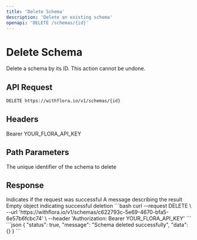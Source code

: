 ```yaml
---
title: 'Delete Schema'
description: 'Delete an existing schema'
openapi: 'DELETE /schemas/{id}'
---
```


# Delete Schema

Delete a schema by its ID. This action cannot be undone.

## API Request

```bash
DELETE https://withflora.io/v1/schemas/{id}
```

## Headers

<ParamField header="Authorization" required>
  Bearer YOUR_FLORA_API_KEY
</ParamField>

## Path Parameters

<ParamField path="id" type="string" required>
  The unique identifier of the schema to delete
</ParamField>

## Response

<ResponseField name="status" type="boolean">
  Indicates if the request was successful
</ResponseField>

<ResponseField name="message" type="string">
  A message describing the result
</ResponseField>

<ResponseField name="data" type="object">
  Empty object indicating successful deletion
</ResponseField>

<RequestExample>
```bash
curl --request DELETE \
  --url 'https://withflora.io/v1/schemas/c622793c-5e69-4670-bfa5-6e57b6fcbc74' \
  --header 'Authorization: Bearer YOUR_FLORA_API_KEY'
```
</RequestExample>

<ResponseExample>
```json
{
  "status": true,
  "message": "Schema deleted successfully",
  "data": {}
}
```
</ResponseExample>
